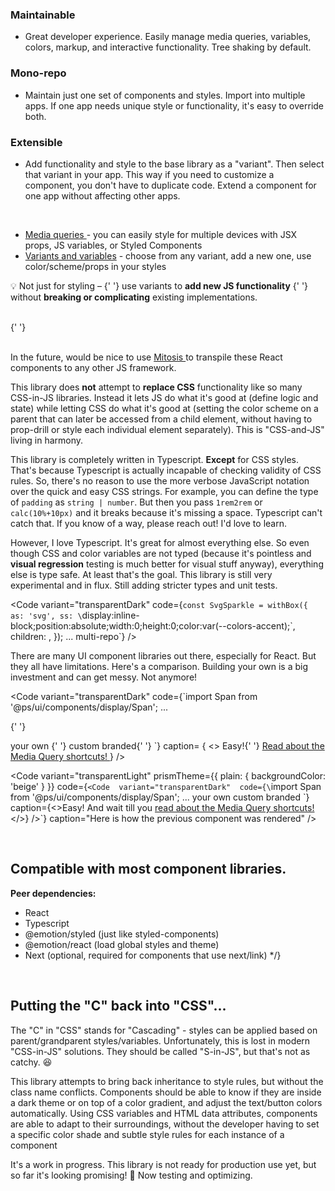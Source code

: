 ### Maintainable

- Great developer experience. Easily manage media queries, variables, colors, markup, and interactive functionality. Tree shaking by default.

### Mono-repo

- Maintain just one set of components and styles. Import into multiple apps. If one app needs unique style or functionality, it's easy to override both.

### Extensible

- Add functionality and style to the base library as a "variant". Then select that variant in your app. This way if you need to customize a component, you don't have to duplicate code. Extend a component for one app without affecting other apps.

<br />

- <a href="/" color="accent">
    Media queries
  </a> - you can easily style for multiple devices with JSX props, JS variables,
  or Styled Components
- <a href="/">Variants and variables</a> - choose from any variant, add a new one,
  use color/scheme/props in your styles

<p>
  <Text as="b" textgradient="accent">
    💡 Not just for styling &ndash;
  </Text>{' '}
  <a>
    use variants to <b>add new JS functionality</b>
  </a>{' '}
  without <b>breaking or complicating</b> existing implementations.
  <br />
  &nbsp;
</p>

{' '}

<br />
In the future, would be nice to use <a
  href="https://github.com/BuilderIO/mitosis"
  target="_blank"
>
  Mitosis
</a> to transpile these <Box
  as="strong"
  variant="textcolorUnderlined"
  ss="display:inline;"
>
  React
</Box> components to any other JS framework.

This library does **not** attempt to **replace CSS** functionality like so many CSS-in-JS libraries. Instead it lets JS do what it's good at (define logic and state) while letting CSS do what it's good at (setting the color scheme on a parent that can later be accessed from a child element, without having to prop-drill or style each individual element separately). This is "CSS-and-JS" living in harmony.

This library is completely written in Typescript. **Except** for CSS styles. That's because Typescript is actually incapable of checking validity of CSS rules. So, there's no reason to use the more verbose JavaScript notation over the quick and easy CSS strings. For example, you can define the type of `padding` as `string | number`. But then you pass `1rem2rem` or `calc(10%+10px)` and it breaks because it's missing a space. Typescript can't catch that. If you know of a way, please reach out! I'd love to learn.

However, I love Typescript. It's great for almost everything else. So even though CSS and color variables are not typed (because it's pointless and **visual regression** testing is much better for visual stuff anyway), everything else is type safe. At least that's the goal. This library is still very experimental and in flux. Still adding stricter types and unit tests.

<Code
  variant="transparentDark"
  code={`const SvgSparkle = withBox({
  as: 'svg',
  ss: \`display:inline-block;position:absolute;width:0;height:0;color:var(--colors-accent);\`,
  children: <path d="..." fill="currentColor" />,
});
...
<SvgSparkle ss="top:-1rem;" />multi-repo<SvgSparkle ss="bottom:-1rem;" />`}
/>

There are many UI component libraries out there, especially for React. But they all have limitations. <a>Here's a comparison.</a> Building your own is a big investment and can get messy. Not anymore!

<Code
variant="transparentDark"
code={`import Span from '@ps/ui/components/display/Span';
...

{' '}

<Span variant="gradient" color="accent">
  your own
</Span> <Span variant="textcolorUnderline" color="rainbow">
  {' '}
  custom branded{' '}
</Span>
`} caption=
{
  <>
    Easy!{' '}
    <a href="/?path=/docs/about-200--page" target="_top">
      Read about the Media Query shortcuts!
    </a>
  </>
}
/>

<Code
  variant="transparentLight"
  prismTheme={{ plain: { backgroundColor: 'beige' } }}
  code={`<Code 
  variant="transparentDark" 
  code={\`import Span from '@ps/ui/components/display/Span';
  ...
  <Span variant="gradient" color="accent">your own</Span> <Span variant="textcolorUnderline" color="rainbow"> custom branded </Span>
  \`}
  caption={<>Easy! And wait till you <a href="/?path=/docs/about-200--page" target="_top">read about the Media Query shortcuts!</a></>}
/>`}
  caption="Here is how the previous component was rendered"
/>

<br />

## Compatible with most component libraries.

**Peer dependencies:**

- React
- Typescript
- @emotion/styled (just like styled-components)
- @emotion/react (load global styles and theme)
- Next (optional, required for components that use next/link) \*/}

<br />

## Putting the "C" back into "CSS"...

The "C" in "CSS" stands for "Cascading" - styles can be applied based on parent/grandparent styles/variables. Unfortunately, this is lost in modern "CSS-in-JS" solutions. They should be called "S-in-JS", but that's not as catchy. 😆

This library attempts to bring back inheritance to style rules, but without the class name conflicts. Components should be able to know if they are inside a dark theme or on top of a color gradient, and adjust the text/button colors automatically. Using CSS variables and HTML data attributes, components are able to adapt to their surroundings, without the developer having to set a specific color shade and subtle style rules for each instance of a component

It's a work in progress. This library is not ready for production use yet, but so far it's looking promising! 🚀 Now testing and optimizing.

